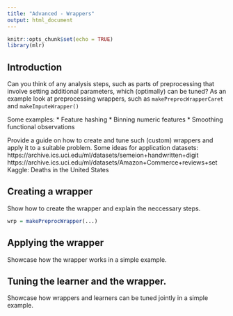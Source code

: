 ```yaml
---
title: "Advanced - Wrappers"
output: html_document
---
```


```r
knitr::opts_chunk$set(echo = TRUE)
library(mlr)
```

## Introduction

Can you think of any analysis steps, such as parts of preprocessing that involve setting additional
parameters, which (optimally) can be tuned?
As an example look at preprocessing wrappers, such as `makePreprocWrapperCaret` and 
`makeImputeWrapper()`

Some examples:
* Feature hashing
* Binning numeric features
* Smoothing functional observations

Provide a guide on how to create and tune such (custom) wrappers and apply it to a suitable problem.
Some ideas for application datasets:
https://archive.ics.uci.edu/ml/datasets/semeion+handwritten+digit
https://archive.ics.uci.edu/ml/datasets/Amazon+Commerce+reviews+set
Kaggle: Deaths in the United States

## Creating a wrapper

Show how to create the wrapper and explain the neccessary steps.
```r
wrp = makePreprocWrapper(...)
```


## Applying the wrapper

Showcase how the wrapper works in a simple example.


## Tuning the learner and the wrapper.

Showcase how wrappers and learners can be tuned jointly in a simple example.
